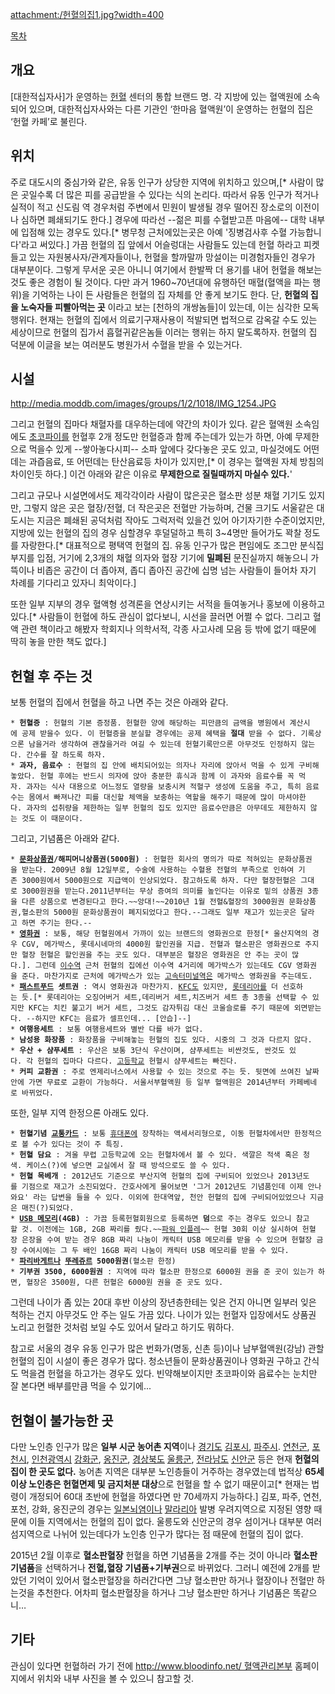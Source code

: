 attachment:/헌혈의집1.jpg?width=400

[[목차]]
== 개요 ==
[대한적십자사]가 운영하는 [[헌혈]] 센터의 통합 브랜드 명. 각 지방에 있는 혈액원에 소속되어 있으며, 대한적십자사와는 다른 기관인 ‘한마음 혈액원’이 운영하는 헌혈의 집은 ‘헌혈 카페’로 불린다.

== 위치 ==
주로 대도시의 중심가와 같은, 유동 인구가 상당한 지역에 위치하고 있으며,[* 사람이 많은 곳일수록 더 많은 피를 공급받을 수 있다는 식의 논리다. 따라서 유동 인구가 적거나 실적이 적고 신도림 역 경우처럼 주변에서 민원이 발생될 경우 떨어진 장소로의 이전이나 심하면 폐쇄되기도 한다.] 경우에 따라선 --젊은 피를 수혈받고픈 마음에-- 대학 내부에 입점해 있는 경우도 있다.[* 병무청 근처에있는곳은 아예 '징병검사후 수혈 가능합니다'라고 써있다.] 가끔 헌혈의 집 앞에서 어슬렁대는 사람들도 있는데 헌혈 하라고 피켓들고 있는 자원봉사자/관계자들이나, 헌혈을 할까말까 망설이는 미경험자들인 경우가 대부분이다. 그렇게 무서운 곳은 아니니 여기에서 한발짝 더 용기를 내어 헌혈을 해보는 것도 좋은 경험이 될 것이다. 다만 과거 1960~70년대에 유행하던 매혈(혈액을 파는 행위)을 기억하는 나이 든 사람들은 헌혈의 집 자체를 안 좋게 보기도 한다. 단, '''헌혈의 집을 노숙자들 피빨아먹는 곳''' 이라고 보는 [천하의 개쌍놈들]이 있는데, 이는 심각한 모독행위다. 현재는 헌혈의 집에서 의료기구재사용이 적발되면 법적으로 감옥갈 수도 있는 세상이므로 헌혈의 집가서 흡혈귀같은놈들 이러는 행위는 하지 말도록하자. 헌혈의 집 덕분에 이글을 보는 여러분도 병원가서 수혈을 받을 수 있는거다.

== 시설 ==
http://media.moddb.com/images/groups/1/2/1018/IMG_1254.JPG

그리고 헌혈의 집마다 채혈자를 대우하는데에 약간의 차이가 있다. 같은 혈액원 소속임에도 [[초코파이]]를 헌혈후 2개 정도만 헌혈증과 함께 주는데가 있는가 하면, 아예 무제한으로 먹을수 있게 --쌓아놓다시피-- 소파 앞에다 갖다놓은 곳도 있고, 마실것에도 어떤데는 과즙음료, 또 어떤데는 탄산음료등 차이가 있지만,[* 이 경우는 혈액원 자체 방침의 차이인듯 하다.] 이건 아래와 같은 이유로 '''무제한으로 질릴때까지 마실수 있다.''''

그리고 규모나 시설면에서도 제각각이라 사람이 많은곳은 혈소판 성분 채혈 기기도 있지만, 그렇지 않은 곳은 혈장/전혈, 더 작은곳은 전혈만 가능하며, 건물 크기도 서울같은 대도시는 지금은 폐쇄된 공덕처럼 작아도 그럭저럭 있을건 있어 아기자기한 수준이었지만, 지방에 있는 헌혈의 집의 경우 심할경우 후덜덜하고 특히 3~4명만 들어가도 꽉찰 정도를 자랑한다.[* 대표적으로 평택역 헌혈의 집. 유동 인구가 많은 편임에도 조그만 분식집 부지를 입점, 거기에 2,3개의 채혈 의자와 혈장 기기에 '''밀폐된''' 문진실까지 해놓으니 가뜩이나 비좁은 공간이 더 좁아져, 좁디 좁아진 공간에 십명 넘는 사람들이 들어차 자기 차례를 기다리고 있자니 최악이다.]

또한 일부 지부의 경우 혈액형 성격론을 연상시키는 서적을 들여놓거나 홍보에 이용하고 있다.[* 사람들이 헌혈에 하도 관심이 없다보니, 시선을 끌러면 어쩔 수 없다. 그리고 혈액 관련 책이라고 해봤자 학회지나 의학서적, 각종 사고사례 모음 등 밖에 없기 때문에 딱히 놓을 만한 책도 없다.]

== 헌혈 후 주는 것 ==
보통 헌혈의 집에서 헌혈을 하고 나면 주는 것은 아래와 같다.
 * '''헌혈증''' : 헌혈의 기본 증정품. 헌혈한 양에 해당하는 피만큼의 금액을 병원에서 계산시에 공제 받을수 있다. 이 헌혈증을 분실할 경우에는 공제 혜택을 '''절대''' 받을 수 없다. 기록상으론 남을거라 생각하여 괜찮을거라 여길 수 있는데 헌혈기록만으론 아무것도 인정하지 않는다. 간수를 잘 하도록 하자.
 * '''과자, 음료수''' : 현혈의 집 안에 배치되어있는 의자나 자리에 앉아서 먹을 수 있게 구비해놓았다. 헌혈 후에는 반드시 의자에 앉아 충분한 휴식과 함께 이 과자와 음료수를 꼭 먹자. 과자는 식사 대용으로 어느정도 열량을 보충시켜 적혈구 생성에 도움을 주고, 특히 음료수는 몸에서 빠져나간 피를 대신할 체액을 보충하는 역할을 해주기 때문에 많이 마셔야한다. 과자의 섭취량을 제한하는 일부 헌혈의 집도 있지만 음료수만큼은 아무데도 제한하지 않는 것도 이 때문이다.

그리고, 기념품은 아래와 같다.

 * '''[[문화상품권]]/해피머니상품권(5000원)''' : 헌혈한 회사의 명의가 따로 적혀있는 문화상품권을 받는다. 2009년 8월 12일부로, 수술에 사용하는 수혈용 전혈의 부족으로 인하여 기존 3000원에서 5000원으로 지급액이 인상되었다. 참고하도록 하자. 다만 혈장헌혈은 그대로 3000원권을 받는다.2011년부터는 무상 증여의 의미를 높인다는 이유로 밑의 상품권 3종을 다른 상품으로 변경된다고 한다.~~앙대!~~2010년 1월 전혈&혈장의 3000원권 문화상품권,혈소판의 5000원 문화상품권이 폐지되었다고 한다.--그래도 일부 재고가 있는곳은 달라고 하면 주기는 한다.--
 * '''[[영화]]권''' : 보통, 해당 헌혈원에서 가까이 있는 브랜드의 영화권으로 한정[* 울산지역의 경우 CGV, 메가박스, 롯데시네마의 4000원 할인권을 지급. 전혈과 혈소판은 영화권으로 주지만 혈장 헌혈은 할인권을 주는 곳도 있다. 대부분은 혈장은 영화권은 안 주는 곳이 많다.]. 그런데 [[이수역]] 근처 헌혈의 집에선 이수역 4거리에 메가박스가 있는데도 CGV 영화권을 준다. 마찬가지로 근처에 메가박스가 있는 [[고속터미널역]]은 메가박스 영화권을 주는데도.
 * '''[[패스트푸드]] 셋트권''' : 역시 영화권과 마찬가지. [[KFC]]도 있지만, [[롯데리아]]를 더 선호하는 듯.[* 롯데리아는 오징어버거 세트,데리버거 세트,치즈버거 세트 총 3종을 선택할 수 있지만 KFC는 치킨 불고기 버거 세트, 그것도 감자튀김 대신 코울슬로를 주기 때문에 외면받는다. --하지만 KFC는 음료가 셀프인데... [안습]--]
 * '''여행용세트''' : 보통 여행용세트와 별반 다를 바가 없다.
 * '''남성용 화장품''' : 화장품을 구비해놓는 헌혈의 집도 있다. 시중의 그 것과 다르지 않다.
 * '''우산 + 샴푸세트''' : 우산은 보통 3단식 우산이며, 샴푸세트는 비싼것도, 싼것도 있다. 각 헌혈의 집마다 다르다. [[고등학교]] 헌혈시 샴푸세트는 빠진다.
 * '''커피 교환권''' : 주로 엔제리너스에서 사용할 수 있는 것으로 주는 듯. 뒷면에 쓰여진 날짜안에 가면 무료로 교환이 가능하다. 서울서부혈액원 등 일부 혈액원은 2014년부터 카페베네로 바뀌었다.

또한, 일부 지역 한정으론 아래도 있다.
 * '''헌혈기념 [[교통카드]]''' : 보통 [[휴대폰]]에 장착하는 액세서리형으로, 이동 헌혈차에서만 한정적으로 볼 수가 있다는 것이 주 특징.
 * '''헌혈 담요''' : 겨울 무렵 고등학교에 오는 헌혈차에서 볼 수 있다. 색깔은 적색 혹은 청색. 케이스(?)에 넣으면 교실에서 잘 때 방석으로도 쓸 수 있다.
 * '''헌혈 목베개''' : 2012년도 기준으로 부산지역 헌혈의 집에 구비되어 있었으나 2013년도를 기점으로 재고가 소진되었다. 간호사에게 물어보면 '그거 2012년도 기념품인데 이제 안나와요' 라는 답변을 들을 수 있다. 이외에 한대역앞, 천안 헌혈의 집에 구비되어있었으나 지금은 매진(?)되었다. 
 * '''[[USB 메모리]](4GB)''' : 가끔 등록헌혈회원으로 등록하면 '''덤'''으로 주는 경우도 있으니 참고할 것. 이전에는 1GB, 2GB 짜리를 줬다.~~[[파워 인플레]]~~ 헌혈 30회 이상 실시하여 헌혈장 은장을 수여 받는 경우 8GB 짜리 나눔이 캐릭터 USB 메모리를 받을 수 있으며 헌혈장 금장 수여시에는 그 두 배인 16GB 짜리 나눔이 캐릭터 USB 메모리를 받을 수 있다. 
 * '''[[파리바게트]]나 [[뚜레쥬르]] 5000원권'''(혈소판 한정)
 * '''기부권 3500, 6000원권''' : 지역에 따라 혈소판 한정으로 6000원 권을 준 곳이 있는가 하면, 혈장은 3500원, 다른 헌혈은 6000원 권을 준 곳도 있다.

그런데 나이가 좀 있는 20대 후반 이상의 장년층한테는 잊은 건지 아니면 일부러 잊은 척하는 건지 아무것도 안 주는 일도 가끔 있다. 나이가 있는 헌혈자 입장에서도 상품권 노리고 헌혈한 것처럼 보일 수도 있어서 달라고 하기도 뭐하다.  

참고로 서울의 경우 유동 인구가 많은 번화가(명동, 신촌 등)이나 남부혈액원(강남) 관할 헌혈의 집이 시설이 좋은 경우가 많다. 청소년들이 문화상품권이나 영화권 구하고 간식도 먹을겸 헌혈을 하고가는 경우도 있다. 빈약해보이지만 초코파이와 음료수는 눈치만 잘 본다면 배부를만큼 먹을 수 있기에... 

== 헌혈이 불가능한 곳 ==
다만 노인층 인구가 많은 '''일부 시군 농어촌 지역'''이나 [[경기도]] [[김포시]], [[파주시]]. [[연천군]], [[포천시]], [[인천광역시]] [[강화군]], [[옹진군(인천)|옹진군]], [[경상북도]] [[울릉군]], [[전라남도]] [[신안군]] 등은 현재 '''헌혈의 집이 한 곳도 없다.''' 농어촌 지역은 대부분 노인층들이 거주하는 경우였는데 법적상 '''65세 이상 노인층은 헌혈면제 및 금지처분 대상'''으로 헌혈을 할 수 없기 때문이고[* 현재는 법령이 개정되어 60대 초반에 헌혈을 하였다면 만 70세까지 가능하다.] 김포, 파주, 연천, 포천, 강화, 옹진군의 경우는 [[일본뇌염]]이나 [[말라리아]] 발병 우려지역으로 지정된 영향 때문에 이들 지역에서는 헌혈의 집이 없다. 울릉도와 신안군의 경우 섬이거나 대부분 여러 섬지역으로 나뉘어 있는데다가 노인층 인구가 많다는 점 때문에 헌혈의 집이 없다.

2015년 2월 이후로 '''혈소판혈장''' 헌혈을 하면 기념품을 2개를 주는 것이 아니라 '''혈소판 기념품'''을 선택하거나 '''전혈,혈장 기념품+기부권'''으로 바뀌었다. 그러니 예전에 2개를 받았던 기억이 있어서 혈소판혈장을 하러간다면 그냥 혈소판만 하거나 혈장이나 전혈만 하는것을 추천한다. 어차피 혈소판혈장을 하거나 그냥 혈소판만 하거나 기념품은 똑같으니…
== 기타 ==
관심이 있다면 헌혈하러 가기 전에 [[http://www.bloodinfo.net/ 혈액관리본부]] 홈페이지에서 위치와 내부 사진을 볼 수 있으니 참고할 것.
